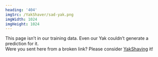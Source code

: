 ```yaml
---
heading: '404'
imgSrc: /YakShaver/sad-yak.png
imgWidth: 1024
imgHeight: 1024
---
```


This page isn’t in our training data. Even our Yak couldn’t generate a prediction for it. \
Were you sent here from a broken link? Please consider [YakShaving](/docs/introduction) it!
